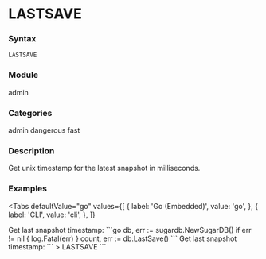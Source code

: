 
# LASTSAVE

### Syntax
```
LASTSAVE
```

### Module
<span className="acl-category">admin</span>

### Categories
<span className="acl-category">admin</span>
<span className="acl-category">dangerous</span>
<span className="acl-category">fast</span>

### Description
Get unix timestamp for the latest snapshot in milliseconds.

### Examples

<Tabs
  defaultValue="go"
  values={[
    { label: 'Go (Embedded)', value: 'go', },
    { label: 'CLI', value: 'cli', },
  ]}
>
  <TabItem value="go">
    Get last snapshot timestamp:
    ```go
    db, err := sugardb.NewSugarDB()
    if err != nil {
      log.Fatal(err)
    }
    count, err := db.LastSave()
    ```
  </TabItem>
  <TabItem value="cli">
    Get last snapshot timestamp:
    ```
    > LASTSAVE
    ```  
  </TabItem>
</Tabs>
